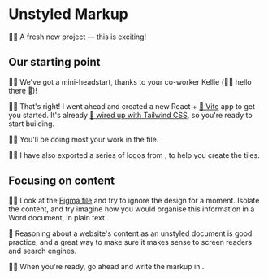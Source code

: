 # Unstyled Markup

👨‍💼 A fresh new project — this is exciting!

## Our starting point

👨‍💼 We've got a mini-headstart, thanks to your co-worker Kellie (🧝‍♂️ hello there 👋)!

🧝‍♂️ That's right! I went ahead and created a new React + [📜 Vite](https://vitejs.dev/) app to get you started. It's already [📜 wired up with Tailwind CSS](https://tailwindcss.com/docs/guides/vite), so you're ready to start building.

🧝‍♂️ You'll be doing most your work in the <InlineFile file="src/App.tsx" /> file.

🧝‍♂️ I have also exported a series of logos from <InlineFile file="src/logos/logos.ts" />, to help you create the tiles.

## Focusing on content

👨‍💼 Look at the [Figma file](https://www.figma.com/file/P7JAJ2NX6SOw72iTa8eyjl/Pixel-Perfect-Tailwind?type=design&node-id=0%3A1&mode=design&t=WVR4uy4alsTwrVTc-1) and try to ignore the design for a moment. Isolate the content, and try imagine how you would organise this information in a Word document, in plain text.

🦉 Reasoning about a website's content as an unstyled document is good practice, and a great way to make sure it makes sense to screen readers and search engines.

👨‍💼 When you're ready, go ahead and write the markup in <InlineFile file="src/App.tsx" />.
